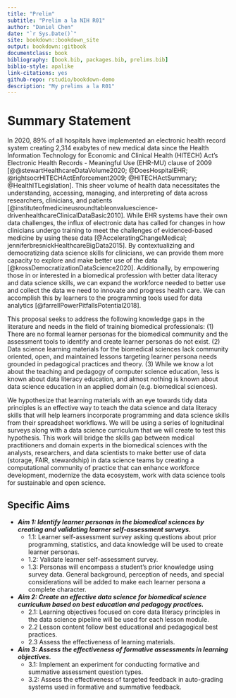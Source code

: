```yaml
--- 
title: "Prelim"
subtitle: "Prelim a la NIH R01"
author: "Daniel Chen"
date: "`r Sys.Date()`"
site: bookdown::bookdown_site
output: bookdown::gitbook
documentclass: book
bibliography: [book.bib, packages.bib, prelims.bib]
biblio-style: apalike
link-citations: yes
github-repo: rstudio/bookdown-demo
description: "My prelims a la R01"
---
```


# Summary Statement {-}

In 2020,
89% of all hospitals have implemented an electronic health record system creating
2,314 exabytes of new medical data
since the Health Information Technology for Economic and Clinical Health (HITECH) Act's
Electronic Health Records - Meaningful Use (EHR-MU) clause of 2009 [@@stewartHealthcareDataVolume2020; @DoesHospitalEHR; @rightsocrHITECHActEnforcement2009; @HITECHActSummary; @HealthITLegislation].
This sheer volume of health data
necessitates the understanding, accessing, managing, and interpreting of data
across researchers, clinicians, and patients
[@instituteofmedicineusroundtableonvaluescience-drivenhealthcareClinicalDataBasic2010].
While EHR systems have their own data challenges, the influx of
electronic data has called for changes in how clinicians undergo training to
meet the challenges of evidenced-based medicine by using these data [@AcceleratingChangeMedical; jenniferbresnickHealthcareBigData2015].
By
contextualizing and democratizing data science skills for clinicians, we can
provide them more capacity to explore and make better use of the data
[@krossDemocratizationDataScience2020]. Additionally, by empowering those in or
interested in a biomedical profession with better data literacy and data science
skills, we can expand the workforce needed to better use and collect the data we
need to innovate and progress health care. We can accomplish this by learners to
the programming tools used for data analytics [@farrellPowerPitfallsPotential2018].

This proposal seeks to address the following knowledge gaps in the literature
and needs in the field of training biomedical professionals: (1) There are no
formal learner personas for the biomedical community and the assessment tools to
identify and create learner personas do not exist. (2) Data science learning
materials for the biomedical sciences lack community oriented, open, and
maintained lessons targeting learner persona needs grounded in pedagogical
practices and theory. (3) While we know a lot about the teaching and pedagogy of
computer science education, less is known about data literacy education, and
almost nothing is known about data science education in an applied domain (e.g.
biomedical sciences).

We hypothesize that learning materials with an eye towards tidy data principles is an effective way to teach the data science and data literacy skills that will help learners incorporate programming and data science skills from their spreadsheet workflows.
We will be using a series of lognitudinal surveys along with a data science curriculum that we will create
to test this hypothesis.
This work will
bridge the skills gap between medical practitioners and domain experts in the biomedical sciences with the analysts, researchers, and data scientists to make better use of data (storage, FAIR, stewardship) in data science teams
by creating a computational community of practice that can enhance workforce development,
modernize the data ecosystem, work with data science tools for sustainable and open science.

## Specific Aims {-}

- **_Aim 1: Identify learner personas in the biomedical sciences by creating and validating learner self-assessment surveys._**
  - 1.1: Learner self-assessment survey asking questions about prior programming, statistics, and data knowledge will be used to create learner personas.
  - 1.2: Validate learner self-assessment survey.
  - 1.3: Personas will encompass a student’s prior knowledge using survey data. General background, perception of needs, and special considerations will be added to make each learner persona a complete character.
- **_Aim 2: Create an effective data science for biomedical science curriculum based on best education and pedagogy practices._**
  - 2.1: Learning objectives focused on core data literacy principles in the data science pipeline will be used for each lesson module.
  - 2.2 Lesson content follow best educational and pedagogical best practices.
  - 2.3 Assess the effectiveness of learning materials.
- **_Aim 3: Assess the effectiveness of formative assessments in learning objectives._**
  - 3.1: Implement an experiment for conducting formative and summative assessment question types.
  - 3.2: Assess the effectiveness of targeted feedback in auto-grading systems used in formative and summative feedback.
